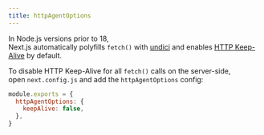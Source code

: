```yaml
---
title: httpAgentOptions
---
```


In Node.js versions prior to 18,  
Next.js automatically polyfills `fetch()` with [undici](/docs/architecture/supported-browsers#polyfills) and enables [HTTP Keep-Alive](https://developer.mozilla.org/docs/Web/HTTP/Headers/Keep-Alive) by default.

To disable HTTP Keep-Alive for all `fetch()` calls on the server-side,  
open `next.config.js` and add the `httpAgentOptions` config:

```js filename="next.config.js"
module.exports = {
  httpAgentOptions: {
    keepAlive: false,
  },
}
```
